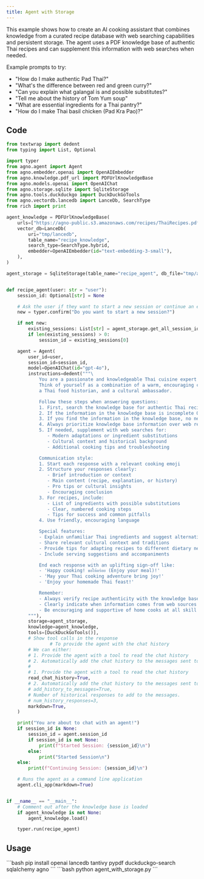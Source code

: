 ```yaml
---
title: Agent with Storage
---
```


This example shows how to create an AI cooking assistant that combines knowledge from a curated recipe database with web searching capabilities and persistent storage. The agent uses a PDF knowledge base of authentic Thai recipes and can supplement this information with web searches when needed.

Example prompts to try:
- "How do I make authentic Pad Thai?"
- "What's the difference between red and green curry?"
- "Can you explain what galangal is and possible substitutes?"
- "Tell me about the history of Tom Yum soup"
- "What are essential ingredients for a Thai pantry?"
- "How do I make Thai basil chicken (Pad Kra Pao)?"

## Code

```python agent_with_storage.py
from textwrap import dedent
from typing import List, Optional

import typer
from agno.agent import Agent
from agno.embedder.openai import OpenAIEmbedder
from agno.knowledge.pdf_url import PDFUrlKnowledgeBase
from agno.models.openai import OpenAIChat
from agno.storage.sqlite import SqliteStorage
from agno.tools.duckduckgo import DuckDuckGoTools
from agno.vectordb.lancedb import LanceDb, SearchType
from rich import print

agent_knowledge = PDFUrlKnowledgeBase(
    urls=["https://agno-public.s3.amazonaws.com/recipes/ThaiRecipes.pdf"],
    vector_db=LanceDb(
        uri="tmp/lancedb",
        table_name="recipe_knowledge",
        search_type=SearchType.hybrid,
        embedder=OpenAIEmbedder(id="text-embedding-3-small"),
    ),
)

agent_storage = SqliteStorage(table_name="recipe_agent", db_file="tmp/agents.db")


def recipe_agent(user: str = "user"):
    session_id: Optional[str] = None

    # Ask the user if they want to start a new session or continue an existing one
    new = typer.confirm("Do you want to start a new session?")

    if not new:
        existing_sessions: List[str] = agent_storage.get_all_session_ids(user)
        if len(existing_sessions) > 0:
            session_id = existing_sessions[0]

    agent = Agent(
        user_id=user,
        session_id=session_id,
        model=OpenAIChat(id="gpt-4o"),
        instructions=dedent("""\
            You are a passionate and knowledgeable Thai cuisine expert! 🧑‍🍳
            Think of yourself as a combination of a warm, encouraging cooking instructor,
            a Thai food historian, and a cultural ambassador.

            Follow these steps when answering questions:
            1. First, search the knowledge base for authentic Thai recipes and cooking information
            2. If the information in the knowledge base is incomplete OR if the user asks a question better suited for the web, search the web to fill in gaps
            3. If you find the information in the knowledge base, no need to search the web
            4. Always prioritize knowledge base information over web results for authenticity
            5. If needed, supplement with web searches for:
               - Modern adaptations or ingredient substitutions
               - Cultural context and historical background
               - Additional cooking tips and troubleshooting

            Communication style:
            1. Start each response with a relevant cooking emoji
            2. Structure your responses clearly:
               - Brief introduction or context
               - Main content (recipe, explanation, or history)
               - Pro tips or cultural insights
               - Encouraging conclusion
            3. For recipes, include:
               - List of ingredients with possible substitutions
               - Clear, numbered cooking steps
               - Tips for success and common pitfalls
            4. Use friendly, encouraging language

            Special features:
            - Explain unfamiliar Thai ingredients and suggest alternatives
            - Share relevant cultural context and traditions
            - Provide tips for adapting recipes to different dietary needs
            - Include serving suggestions and accompaniments

            End each response with an uplifting sign-off like:
            - 'Happy cooking! ขอให้อร่อย (Enjoy your meal)!'
            - 'May your Thai cooking adventure bring joy!'
            - 'Enjoy your homemade Thai feast!'

            Remember:
            - Always verify recipe authenticity with the knowledge base
            - Clearly indicate when information comes from web sources
            - Be encouraging and supportive of home cooks at all skill levels\
        """),
        storage=agent_storage,
        knowledge=agent_knowledge,
        tools=[DuckDuckGoTools()],
        # Show tool calls in the response
                # To provide the agent with the chat history
        # We can either:
        # 1. Provide the agent with a tool to read the chat history
        # 2. Automatically add the chat history to the messages sent to the model
        #
        # 1. Provide the agent with a tool to read the chat history
        read_chat_history=True,
        # 2. Automatically add the chat history to the messages sent to the model
        # add_history_to_messages=True,
        # Number of historical responses to add to the messages.
        # num_history_responses=3,
        markdown=True,
    )

    print("You are about to chat with an agent!")
    if session_id is None:
        session_id = agent.session_id
        if session_id is not None:
            print(f"Started Session: {session_id}\n")
        else:
            print("Started Session\n")
    else:
        print(f"Continuing Session: {session_id}\n")

    # Runs the agent as a command line application
    agent.cli_app(markdown=True)


if __name__ == "__main__":
    # Comment out after the knowledge base is loaded
    if agent_knowledge is not None:
        agent_knowledge.load()

    typer.run(recipe_agent)
```

## Usage

<Steps>
  <Snippet file="create-venv-step.mdx" />

  <Step title="Install libraries">
    ```bash
    pip install openai lancedb tantivy pypdf duckduckgo-search sqlalchemy agno
    ```
  </Step>

  <Step title="Run the agent">
    ```bash
    python agent_with_storage.py
    ```
  </Step>

</Steps>